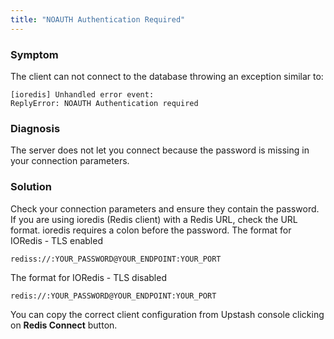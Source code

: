 ```yaml
---
title: "NOAUTH Authentication Required"
---
```

### Symptom
The client can not connect to the database throwing an exception similar to:
```
[ioredis] Unhandled error event:
ReplyError: NOAUTH Authentication required
```
### Diagnosis
The server does not let you connect because the password is missing in your
connection parameters.
### Solution
Check your connection parameters and ensure they contain the password. If you
are using ioredis (Redis client) with a Redis URL, check the URL format. ioredis
requires a colon before the password. The format for IORedis - TLS enabled
```
rediss://:YOUR_PASSWORD@YOUR_ENDPOINT:YOUR_PORT
```
The format for IORedis - TLS disabled
```
redis://:YOUR_PASSWORD@YOUR_ENDPOINT:YOUR_PORT
```
You can copy the correct client configuration from Upstash console clicking on
**Redis Connect** button.